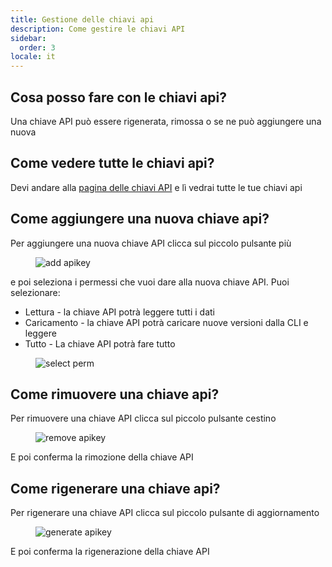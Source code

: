 ```yaml
---
title: Gestione delle chiavi api
description: Come gestire le chiavi API
sidebar:
  order: 3
locale: it
---
```


## Cosa posso fare con le chiavi api?

Una chiave API può essere rigenerata, rimossa o se ne può aggiungere una nuova

## Come vedere tutte le chiavi api?

Devi andare alla [pagina delle chiavi API](https://web.capgo.app/dashboard/apikeys/) e lì vedrai tutte le tue chiavi api

## Come aggiungere una nuova chiave api?

Per aggiungere una nuova chiave API clicca sul piccolo pulsante più

<figure><img src="/apikeys-add.webp" alt="add apikey" /><figcaption></figcaption></figure>

e poi seleziona i permessi che vuoi dare alla nuova chiave API. Puoi selezionare:

 - Lettura - la chiave API potrà leggere tutti i dati
 - Caricamento - la chiave API potrà caricare nuove versioni dalla CLI e leggere
 - Tutto - La chiave API potrà fare tutto

<figure><img src="/apikeys-select-perm.webp" alt="select perm" /><figcaption></figcaption></figure>

## Come rimuovere una chiave api?

Per rimuovere una chiave API clicca sul piccolo pulsante cestino

<figure><img src="/apikeys-remove.webp" alt="remove apikey" /><figcaption></figcaption></figure>

E poi conferma la rimozione della chiave API

## Come rigenerare una chiave api?

Per rigenerare una chiave API clicca sul piccolo pulsante di aggiornamento

<figure><img src="/apikeys-regenerate.webp" alt="generate apikey" /><figcaption></figcaption></figure>

E poi conferma la rigenerazione della chiave API